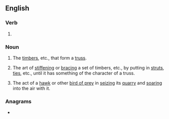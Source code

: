 ==English==

===Verb===
{{head|en|verb form}}

# {{present participle of|en|truss|nocat=1}}

===Noun===
{{en-noun}}

# {{lb|en|architecture|engineering}} The [[timber]]s, etc., that form a [[truss]].
#: {{rfquotek|en|Weale}}
# The art of [[stiffen]]ing or [[brace|bracing]] a set of timbers, etc., by putting in [[strut]]s, [[tie]]s, etc., until it has something of the character of a truss.
# {{lb|en|obsolete}} The act of a [[hawk]] or other [[bird of prey]] in [[seize|seizing]] its [[quarry]] and [[soar]]ing into the air with it.

===Anagrams===
* {{anagrams|en|a=ginrsstu|rustings}}